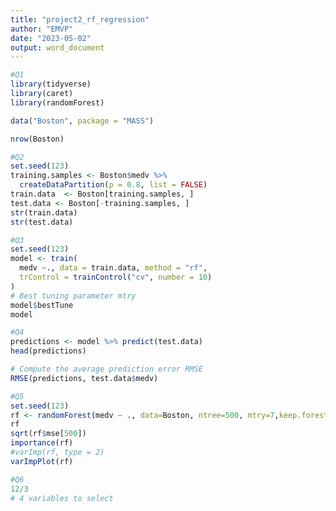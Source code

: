 ```yaml
---
title: "project2_rf_regression"
author: "EMVP"
date: "2023-05-02"
output: word_document
---
```

```r
#Q1
library(tidyverse)
library(caret)
library(randomForest)

data("Boston", package = "MASS")

nrow(Boston)
```

```r
#Q2
set.seed(123)
training.samples <- Boston$medv %>%
  createDataPartition(p = 0.8, list = FALSE)
train.data  <- Boston[training.samples, ]
test.data <- Boston[-training.samples, ]
str(train.data)
str(test.data)
```

```r
#Q3
set.seed(123)
model <- train(
  medv ~., data = train.data, method = "rf",
  trControl = trainControl("cv", number = 10)
)
# Best tuning parameter mtry
model$bestTune
model
```

```r
#Q4
predictions <- model %>% predict(test.data)
head(predictions)

# Compute the average prediction error RMSE
RMSE(predictions, test.data$medv)
```


```r
#Q5
set.seed(123)
rf <- randomForest(medv ~ ., data=Boston, ntree=500, mtry=7,keep.forest=FALSE,importance=TRUE)
rf
sqrt(rf$mse[500])
importance(rf)
#varImp(rf, type = 2)
varImpPlot(rf) 
```

```r
#Q6
12/3
# 4 variables to select
```
